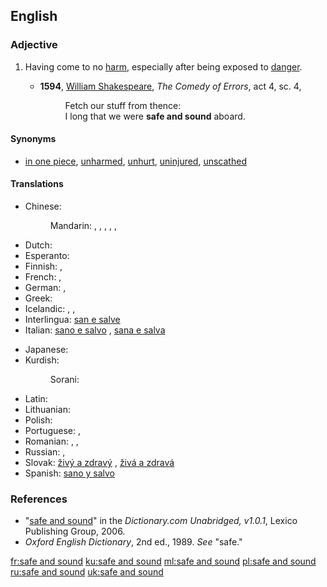 ==English==

===Adjective===
{{en-adj|head=[[safe]] [[and]] [[sound]]|-}}

# {{context|idiomatic|lang=en}} Having come to no [[harm]], especially after being exposed to [[danger]].
#* '''1594''', [[w:William_Shakespeare|William Shakespeare]], ''The Comedy of Errors'', act 4, sc. 4,
#*: Fetch our stuff from thence:
#*: I long that we were '''safe and sound''' aboard.

====Synonyms====
* [[in one piece]], [[unharmed]], [[unhurt]], [[uninjured]], [[unscathed]]

====Translations====
{{trans-top|having come to no harm}}
* Chinese:
*: Mandarin: {{t|cmn|安好|tr=ānhǎo|sc=Hani}}, {{t|cmn|平安|tr=píng'ān|sc=Hani}}, {{t|cmn|亳髮無傷|sc=Hani}}, {{t|cmn|亳发无伤|tr=bòfāwúshāng|sc=Hani}}, {{t|cmn|安然無恙|sc=Hani}}, {{t|cmn|安然无恙|tr=ānránwúyàng|sc=Hani}}
* Dutch: {{t-|nl|veilig en wel}}
* Esperanto: {{t-|eo|sanigita kaj savita}}
* Finnish: {{t+|fi|kunnossa}}, {{t-|fi|turvassa}}
* French: {{t+|fr|sain et sauf|m}}, {{t-|fr|saine et sauve|f}}
* German: {{t+|de|wohlbehalten}}, {{t-|de|ganz und heil}}
* Greek: {{t+|el|σώος και αβλαβής|tr=sóos kai avlavís}}
* Icelandic: {{t-|is|heill á húfi|m}}, {{t-|is|heilu og höldnu}}, {{t-|is|klakklaust}}
* Interlingua: [[san e salve]]
* Italian: [[sano e salvo]] {{g|m}}, [[sana e salva]] {{g|f}}
{{trans-mid}}
* Japanese: {{t+|ja|無事|tr=ぶじに, buji-ni|alt=無事に|sc=Jpan}}
* Kurdish:
*: Sorani: {{t-|ku|ساغ و سه‌لیم|tr=sAgh u saleem|sc=ku-Arab}}
* Latin: {{t-|la|sani salvique}}
* Lithuanian: {{t-|lt|sveikas ir gyvas}}
* Polish: {{t+|pl|cały i zdrowy}}
* Portuguese: {{t-|pt|são e salvo|m}}, {{t-|pt|sã e salva|f}}
* Romanian: {{t-|ro|teafăr|m|n}}, {{t-|ro|sănătos|m|n}}, {{t-|ro|teafăr și nevătămat|m|n}}
* Russian: {{t-|ru|в целости и сохранности|tr=v célosti i soxránnosti|sc=Cyrl}}, {{t-|ru|целый и невредимый|tr=celyj i nevredímyj|sc=Cyrl}}
* Slovak: [[živý a zdravý]] {{g|m}}, [[živá a zdravá]] {{g|f}}
* Spanish: [[sano y salvo]]
{{trans-bottom}}

===References===
* "[http://dictionary.reference.com/search?r=2&q=safe%20and%20sound safe and sound]" in the ''Dictionary.com Unabridged, v1.0.1'', Lexico Publishing Group, 2006.
* ''Oxford English Dictionary'', 2nd ed., 1989.  ''See'' "safe."

[[fr:safe and sound]]
[[ku:safe and sound]]
[[ml:safe and sound]]
[[pl:safe and sound]]
[[ru:safe and sound]]
[[uk:safe and sound]]